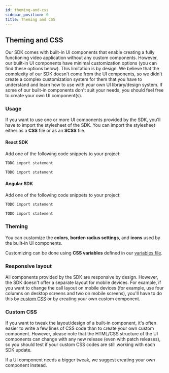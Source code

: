 ```yaml
---
id: theming-and-css
sidebar_position: 0
title: Theming and CSS
---
```


## Theming and CSS

Our SDK comes with built-in UI components that enable creating a fully functioning video application without any custom components. However, our built-in UI components have minimal customization options (you can find these options below). This limitation is by design. We believe that the complexity of our SDK doesn't come from the UI components, so we didn't create a complex customization system for them that you have to understand and learn how to use with your own UI library/design system. If some of our built-in components don't suit your needs, you should feel free to create your own UI component(s).

### Usage

If you want to use one or more UI components provided by the SDK, you'll have to import the stylesheet of the SDK. You can import the stylesheet either as a **CSS** file or as an **SCSS** file.

#### React SDK

Add one of the following code snippets to your project:

```css
TODO import statement
```

```scss
TODO import statement
```

#### Angular SDK

Add one of the following code snippets to your project:

```css
TODO import statement
```

```scss
TODO import statement
```

### Theming

You can customize the **colors**, **border-radius settings**, and **icons** used by the built-in UI components.

Customizing can be done using **CSS variables** defined in our [variables file](https://github.com/GetStream/stream-video-js/blob/main/packages/styling/src/_Variables.scss).

### Responsive layout

All components provided by the SDK are responsive by design. However, the SDK doesn't offer a separate layout for mobile devices. For example, if you want to change the call layout on mobile devices (for example, use four columns on desktop screens and two on mobile screens), you'll have to do this by [custom CSS](#customcss) or by creating your own custom component.

### Custom CSS

If you want to tweak the layout/design of a built-in component, it's often easier to write a few lines of CSS code than to create your own custom component. However, please note that the HTML/CSS structure of the UI components can change with any new release (even with patch releases), so you should test if your custom CSS codes are still working with each SDK update.

If a UI component needs a bigger tweak, we suggest creating your own component instead.
